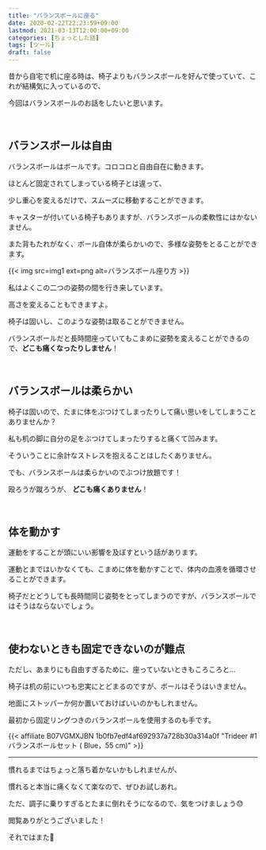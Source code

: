 ```yaml
---
title: "バランスボールに座る"
date: 2020-02-22T22:23:59+09:00
lastmod: 2021-03-13T12:00:00+09:00
categories: [ちょっとした話]
tags: [ツール]
draft: false
---
```


昔から自宅で机に座る時は、椅子よりもバランスボールを好んで使っていて、これが結構気に入っているので、

今回はバランスボールのお話をしたいと思います。

<br/>

## バランスボールは自由

バランスボールはボールです。コロコロと自由自在に動きます。
<!--more-->
ほとんど固定されてしまっている椅子とは違って、

少し重心を変えるだけで、スムーズに移動することができます。

キャスターが付いている椅子もありますが、バランスボールの柔軟性にはかないません。

また背もたれがなく、ボール自体が柔らかいので、多様な姿勢をとることができます。

{{< img src=img1 ext=png alt=バランスボール座り方 >}}

私はよくこの二つの姿勢の間を行き来しています。

高さを変えることもできますよ。

椅子は固いし、このような姿勢は取ることができません。

バランスボールだと長時間座っていてもこまめに姿勢を変えることができるので、**どこも痛くなったりしません**！

<br/>

## バランスボールは柔らかい

椅子は固いので、たまに体をぶつけてしまったりして痛い思いをしてしまうことありませんか？

私も机の脚に自分の足をぶつけてしまったりすると痛くて凹みます。

そういうことに余計なストレスを抱えることはしたくありません。

でも、バランスボールは柔らかいのでぶつけ放題です！

殴ろうが蹴ろうが、 **どこも痛くありません**！

<br/>

## 体を動かす

運動をすることが頭にいい影響を及ぼすという話があります。

運動とまではいかなくても、こまめに体を動かすことで、体内の血液を循環させることができます。

椅子だとどうしても長時間同じ姿勢をとってしまうのですが、バランスボールではそうはならないでしょう。 

<br/>

## 使わないときも固定できないのが難点

ただし、あまりにも自由すぎるために、座っていないときもころころと…

椅子は机の前にいつも忠実にとどまるのですが、ボールはそうはいきません。

地面にストッパーか何か置いておけばいいのかもしれません。

最初から固定リングつきのバランスボールを使用するのも手です。

{{< affiliate B07VGMXJBN 1b0fb7edf4af692937a728b30a314a0f "Trideer #1 バランスボールセット ( Blue，55 cm)" >}}

---

慣れるまではちょっと落ち着かないかもしれませんが、

慣れると本当に痛くなくて楽なので、ぜひお試しあれ。

ただ、調子に乗りすぎるとたまに倒れそうになるので、気をつけましょう:sweat:

閲覧ありがとうございました！

それではまた:wave:
